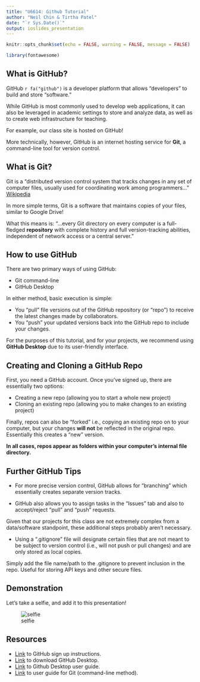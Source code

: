 ```yaml
---
title: "U6614: Github Tutorial"
author: "Neil Chin & Tirtha Patel"
date: "`r Sys.Date()`"
output: ioslides_presentation
---
```


```r
knitr::opts_chunk$set(echo = FALSE, warning = FALSE, message = FALSE)
```

```r
library(fontawesome)
```


## What is GitHub?

GitHub `r fa("github")` is a developer platform that allows "developers" to build and store "software."

While GitHub is most commonly used to develop web applications, it can also be leveraged in academic settings to store and analyze data, as well as to create web infrastructure for teaching. 

For example, our class site is hosted on GitHub!

More technically, however, GitHub is an internet hosting service for **Git**, a command-line tool for version control.

## What is Git?

Git is a "distributed version control system that tracks changes in any set of computer files, usually used for coordinating work among programmers..." [Wikipedia](https://en.wikipedia.org/wiki/Git)

In more simple terms, Git is a software that maintains copies of your files, similar to Google Drive!

What this means is: "...every Git directory on every computer is a full-fledged **repository** with complete history and full version-tracking abilities, independent of network access or a central server."

## How to use GitHub

There are two primary ways of using GitHub:

- Git command-line 
- GitHub Desktop

In either method, basic execution is simple: 

- You "pull" file versions out of the GitHub repository (or "repo") to receive the latest changes made by collaborators.
- You "push" your updated versions back into the GitHub repo to include your changes.

For the purposes of this tutorial, and for your projects, we recommend using **GitHub Desktop** due to its user-friendly interface.

## Creating and Cloning a GitHub Repo

First, you need a GitHub account. Once you've signed up, there are essentially two options:

- Creating a new repo (allowing you to start a whole new project)
- Cloning an existing repo (allowing you to make changes to an existing project)

Finally, repos can also be "forked" i.e., copying an existing repo on to your computer, but your changes **will not** be reflected in the original repo. Essentially this creates a "new" version.

**In all cases, repos appear as folders within your computer's internal file directory.**

## Further GitHub Tips

- For more precise version control, GitHub allows for "branching" which essentially creates separate version tracks. 

- GitHub also allows you to assign tasks in the "Issues" tab and also to accept/reject "pull" and "push" requests.

Given that our projects for this class are not extremely complex from a data/software standpoint, these additional steps probably aren't necessary.

- Using a ".gitignore" file will designate certain files that are not meant to be subject to version control (i.e., will not push or pull changes) and are only stored as local copies.

Simply add the file name/path to the .gitignore to prevent inclusion in the repo. Useful for storing API keys and other secure files.

## Demonstration

Let's take a selfie, and add it to this presentation!

![selfie](~/Github_Tutorial/selfie.jpg)

## Resources

- [Link](https://docs.github.com/en/get-started/signing-up-for-github/signing-up-for-a-new-github-account) to GitHub sign up instructions.
- [Link](https://desktop.github.com/) to download GitHub Desktop.
- [Link](https://docs.github.com/en/desktop/installing-and-configuring-github-desktop/overview/getting-started-with-github-desktop) to Github Desktop user guide.
- [Link](https://docs.github.com/en/get-started/quickstart/set-up-git) to user guide for Git (command-line method).





